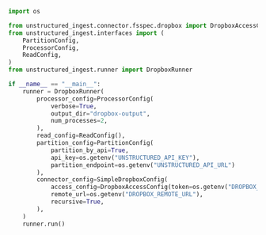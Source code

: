 ```python Python Ingest v1
import os

from unstructured_ingest.connector.fsspec.dropbox import DropboxAccessConfig, SimpleDropboxConfig
from unstructured_ingest.interfaces import (
    PartitionConfig,
    ProcessorConfig,
    ReadConfig,
)
from unstructured_ingest.runner import DropboxRunner

if __name__ == "__main__":
    runner = DropboxRunner(
        processor_config=ProcessorConfig(
            verbose=True,
            output_dir="dropbox-output",
            num_processes=2,
        ),
        read_config=ReadConfig(),
        partition_config=PartitionConfig(
            partition_by_api=True,
            api_key=os.getenv("UNSTRUCTURED_API_KEY"),
            partition_endpoint=os.getenv("UNSTRUCTURED_API_URL")
        ),
        connector_config=SimpleDropboxConfig(
            access_config=DropboxAccessConfig(token=os.getenv("DROPBOX_ACCESS_TOKEN")),
            remote_url=os.getenv("DROPBOX_REMOTE_URL"),
            recursive=True,
        ),
    )
    runner.run()
```

